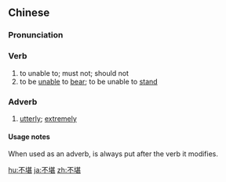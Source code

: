 ==Chinese==
{{zh-forms}}

===Pronunciation===
{{zh-pron
|m=不kān
|c=bat1 ham1
|ma=Zh-bùkan.ogg
|cat=adv
}}

===Verb===
{{zh-verb}}

# to unable to; must not; should not
# to be [[unable]] to [[bear]]; to be unable to [[stand]]

===Adverb===
{{zh-adv}}

# [[utterly]]; [[extremely]]

====Usage notes====
When used as an adverb, {{zh-l|不堪}} is always put after the verb it modifies.

{{zh-cat|Advanced}}

[[hu:不堪]]
[[ja:不堪]]
[[zh:不堪]]